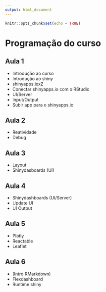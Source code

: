 ```yaml
---
output: html_document
---
```


```r
knitr::opts_chunk$set(echo = TRUE)
```

# Programação do curso

## Aula 1

- Introdução ao curso
- Introdução ao shiny
- shinyapps.ioxZ
- Conectar shinyapps.io com o RStudio
- UI/Server
- Input/Output
- Subir app para o shinyapps.io

## Aula 2

- Reatividade
- Debug

## Aula 3

- Layout
- Shinydasboards (UI)

## Aula 4

- Shinydashboards (UI/Server)
- Update UI
- UI Output

## Aula 5

- Plotly
- Reactable
- Leaflet

## Aula 6

- (Intro RMarkdown)
- Flexdashboard
- Runtime shiny


